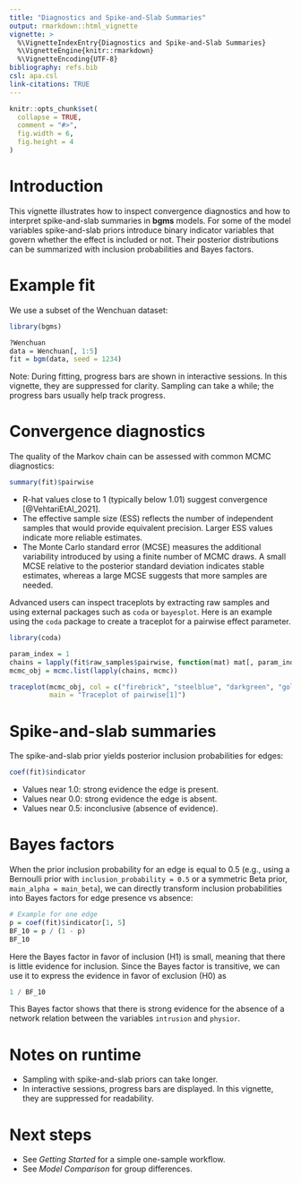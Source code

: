 ```yaml
---
title: "Diagnostics and Spike-and-Slab Summaries"
output: rmarkdown::html_vignette
vignette: >
  %\VignetteIndexEntry{Diagnostics and Spike-and-Slab Summaries}
  %\VignetteEngine{knitr::rmarkdown}
  %\VignetteEncoding{UTF-8}
bibliography: refs.bib
csl: apa.csl
link-citations: TRUE
---
```


```r
knitr::opts_chunk$set(
  collapse = TRUE,
  comment = "#>",
  fig.width = 6,
  fig.height = 4
)
```

# Introduction

This vignette illustrates how to inspect convergence diagnostics and how
to interpret spike-and-slab summaries in **bgms** models. For some of the model
variables spike-and-slab priors introduce binary indicator variables 
that govern whether the effect is included or not. Their posterior distributions 
can be summarized with inclusion probabilities and Bayes factors.

# Example fit

We use a subset of the Wenchuan dataset:

```r
library(bgms)

?Wenchuan
data = Wenchuan[, 1:5]
fit = bgm(data, seed = 1234)
```

Note: During fitting, progress bars are shown in interactive sessions.
In this vignette, they are suppressed for clarity. Sampling can take a while; 
the progress bars usually help track progress.

# Convergence diagnostics

The quality of the Markov chain can be assessed with common MCMC diagnostics:

```r
summary(fit)$pairwise
```

- R-hat values close to 1 (typically below 1.01) suggest convergence [@VehtariEtAl_2021].
- The effective sample size (ESS) reflects the number of independent samples that would provide equivalent precision. Larger ESS values indicate more reliable estimates.
- The Monte Carlo standard error (MCSE) measures the additional variability introduced by using a finite number of MCMC draws. A small MCSE relative to the posterior standard deviation indicates stable estimates, whereas a large MCSE suggests that more samples are needed.

Advanced users can inspect traceplots by extracting raw samples and using 
external packages such as `coda` or `bayesplot`. Here is an example using the 
`coda` package to create a traceplot for a pairwise effect parameter.

```r
library(coda)

param_index = 1
chains = lapply(fit$raw_samples$pairwise, function(mat) mat[, param_index])
mcmc_obj = mcmc.list(lapply(chains, mcmc))

traceplot(mcmc_obj, col = c("firebrick", "steelblue", "darkgreen", "goldenrod"), 
          main = "Traceplot of pairwise[1]") 
```


# Spike-and-slab summaries

The spike-and-slab prior yields posterior inclusion probabilities for
edges:

```r
coef(fit)$indicator
```
- Values near 1.0: strong evidence the edge is present.
- Values near 0.0: strong evidence the edge is absent.
- Values near 0.5: inconclusive (absence of evidence).

# Bayes factors

When the prior inclusion probability for an edge is equal to 0.5 (e.g., using a 
Bernoulli prior with `inclusion_probability = 0.5` or a symmetric Beta prior, `main_alpha = main_beta`), we can directly transform inclusion probabilities into
Bayes factors for edge presence vs absence:

```r
# Example for one edge
p = coef(fit)$indicator[1, 5]
BF_10 = p / (1 - p)
BF_10
```

Here the Bayes factor in favor of inclusion (H1) is small, meaning that there is little evidence for inclusion. Since the Bayes factor is transitive, we can 
use it to express the evidence in favor of exclusion (H0) as

```r
1 / BF_10
```
This Bayes factor shows that there is strong evidence for the absence of a 
network relation between the variables `intrusion` and `physior`.

# Notes on runtime

- Sampling with spike-and-slab priors can take longer.
- In interactive sessions, progress bars are displayed. In this vignette,
  they are suppressed for readability.

# Next steps

- See *Getting Started* for a simple one-sample workflow.
- See *Model Comparison* for group differences.
